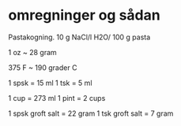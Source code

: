 # omregninger og sådan

Pastakogning. 10 g NaCl/l H2O/ 100 g pasta

1 oz ~ 28 gram

375 F ~ 190 grader C

1 spsk = 15 ml
1 tsk = 5 ml

1 cup = 273 ml
1 pint = 2 cups

1 spsk groft salt = 22 gram
1 tsk groft salt = 7 gram